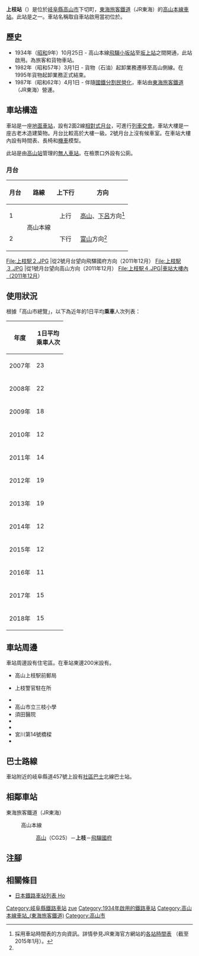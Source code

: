 {{NoteTA
|T=zh-hans:上枝站;zh-hk:上枝站;zh-tw:上枝車站;
|1=zh-hans:上枝站;zh-hk:上枝站;zh-tw:上枝車站;
}}
{{Infobox station
|公司色 = #f77321
|站名 = 上枝
|圖片 = 上枝駅.JPG
|圖片說明 = 車站大樓
|日文原名 = 上枝
|平假名 = ほずえ
|羅馬拼音 = Hozue
|副站名 = 
|電報略號 = ホエ
|所在地 = {{JPN}}[[岐阜縣|岐阜縣]][[高山市|高山市]]下切町
|座標 = {{coord|36|10|51.82|N|137|14|45.91|E|type:railwaystation_region:JP-24|display=inline,title}}
|車站構造 = [[地面車站|地面車站]]
|月台配置 = 2面2線
|啟用年月日 = 1934年（[[昭和|昭和]]9年）10月25日
|廢站年月日 = 
|乘客人數 = 14<ref>JR東海移動等便利化取組報告書</ref>
|上下車人次 = 
|統計年度 = 2019
|轉車 = 
|全寬備註 = [[無人車站|無人車站]]
|adjacent = {{Adjacent stations|system=東海旅客鐵道|line=CG|left=高山|right=飛驒國府|note-left=CG25<br>4.6km|note-mid=距離[[岐阜站|岐阜]]141.0km|note-right=6.6km}}
}}
'''上枝站'''（{{jpn|j=上枝駅|hg=ほずええき|rm=Hozue eki|f=y}}）是位於[[岐阜縣|岐阜縣]][[高山市|高山市]]下切町，[[東海旅客鐵道|東海旅客鐵道]]（JR東海）的[[高山本線|高山本線]][[鐵路車站|車站]]。此站是{{Translink|ja|難読地名|難讀地名|難讀站名}}之一。車站名稱取自車站啟用當初位於{{Translink|ja|上枝村}}。

== 歷史 ==
* 1934年（[[昭和|昭和]]9年）10月25日 - 高山本線[[飛驒小坂站|飛驒小坂站]]至[[坂上站|坂上站]]之間開通，此站啟用。為旅客和貨物車站。
* 1982年（昭和57年）3月1日 - 貨物（石油）起卸業務遷移至高山側線。在1995年貨物起卸業務正式結束。
* 1987年（昭和62年）4月1日 - 伴隨[[國鐵分割民營化|國鐵分割民營化]]，車站由[[東海旅客鐵道|東海旅客鐵道]]（JR東海）營運。

== 車站構造 ==
車站是一座[[地面車站|地面車站]]，設有2面2線[[相對式月台|相對式月台]]，可進行[[列車交會|列車交會]]。車站大樓是一座古老木造建築物。月台比較高於大樓一級。2號月台上沒有候車室。在車站大樓內設有時間表、長椅和[[機車|機車]]模型。

此站是由[[高山站_(日本)|高山站]]管理的[[無人車站|無人車站]]。在檢票口外設有公廁。

=== 月台 ===
{| rules="rows" class="wikitable"
!月台!!路線!!上下行!!方向
|-
! 1
| rowspan="2"|{{JR海車站編號|CG}} 高山本線
| style="text-align:center" | 上行
| [[高山站_(日本)|高山]]、[[下呂站|下呂]]方向<ref name="homen">採用車站時間表的方向資訊。詳情參見JR東海官方網站的[http://railway.jr-central.co.jp/time-schedule/search/index.html 各站時間表] {{Wayback|url=http://railway.jr-central.co.jp/time-schedule/search/index.html |date=20191019051307 }}（截至2015年1月）。</ref>
|-
! 2
| style="text-align:center" | 下行
| [[富山車站_(日本)|富山]]方向<ref name="homen" />
|}
<gallery>
File:上枝駅２.JPG |從2號月台望向飛驛國府方向（2011年12月）
File:上枝駅３.JPG |從1號月台望向高山方向（2011年12月）
File:上枝駅４.JPG|車站大樓內（2011年12月）
</gallery>

== 使用狀況 ==
根據「高山市總覽」，以下為近年的1日平均'''乘車'''人次列表：
{| class="wikitable" style="text-align:right;"
|-
! 年度 !! 1日平均<br/>乘車人次
|-
|2007年
|23
|-
|2008年
|22
|-
|2009年
|18
|-
|2010年
|12
|-
|2011年
|14
|-
|2012年
|19
|-
|2013年
|19
|-
|2014年
|12
|-
|2015年
|12
|-
|2016年
|11
|-
|2017年
|15<!--年間5,419人を365で除する-->
|-
|2018年
|15<!--年間5,605人を365で除する-->
|}

== 車站周邊 ==
車站周邊設有住宅區。在車站東邊200米設有{{Translink|ja|岐阜県道89号高山上宝線|岐阜縣道89號高山上寶線}}。

* 高山上枝駅前郵局
* {{Translink|ja|高山警察署|高山警署}}上枝警官駐在所
* {{Translink|ja|高山西高等学校|高山西高等學校|高山西高校}}
* 高山市立三枝小學
* 須田醫院
* {{Translink|ja|岐阜県道457号名張上切線|岐阜縣道457號名張上切線}}
* {{Translink|ja|宮川 (岐阜県)|宮川 (岐阜縣)|宮川}}
* 宮川第14號橋樑
* {{Translink|ja|高山インターチェンジ (岐阜県)|高山交匯處 (岐阜縣)|高山交匯處}}

== 巴士路線 ==
車站附近的岐阜縣道457號上設有[[社區巴士|社區巴士]]{{Translink|ja|のらMyCar|乘MyCar}}北線巴士站。

== 相鄰車站 ==
; 東海旅客鐵道（JR東海）
: {{JR海車站編號|CG}} 高山本線
:: [[高山站_(日本)|高山]]（CG25）－'''上枝'''－[[飛驒國府站|飛驒國府]]

== 注腳 ==
{{Reflist}}
== 相關條目 ==
* [[日本鐵路車站列表_Ho|日本鐵路車站列表 Ho]]
{{高山本線 (JR東海)}}
{{DEFAULTSORT:Hozue}}
[[Category:岐阜縣鐵路車站|Category:岐阜縣鐵路車站]]
[[Category:日本鐵路車站_Ho|zue]]
[[Category:1934年啟用的鐵路車站|Category:1934年啟用的鐵路車站]]
[[Category:高山本線車站_(東海旅客鐵道)|Category:高山本線車站_(東海旅客鐵道)]]
[[Category:高山市|Category:高山市]]